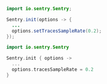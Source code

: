 ```java {tabTitle:"Java"}
import io.sentry.Sentry;

Sentry.init(options -> {
  ...
  options.setTracesSampleRate(0.2);
});
```

```kotlin {tabTitle:"Kotlin"}
import io.sentry.Sentry

Sentry.init { options ->
  ...
  options.tracesSampleRate = 0.2
}
```
